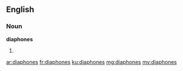 ==English==

===Noun===
'''diaphones'''

# {{plural of|diaphone}}

[[ar:diaphones]]
[[fr:diaphones]]
[[ku:diaphones]]
[[mg:diaphones]]
[[my:diaphones]]